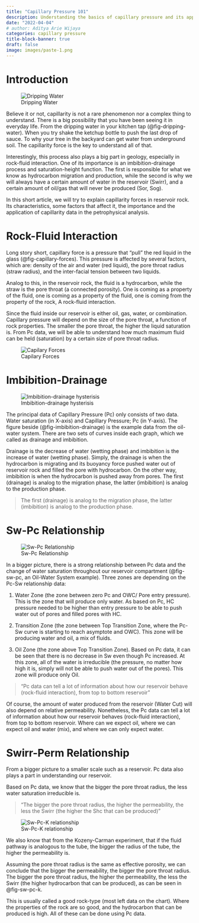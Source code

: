 ```yaml
---
title: "Capillary Pressure 101"
description: Understanding the basics of capillary pressure and its applications.
date: "2022-04-04"
# author: Aditya Arie Wijaya
categories: capillary pressure
title-block-banner: true
draft: false
image: images/paste-1.png
---
```


# Introduction

![Dripping Water](images/paste-1.png){#fig-dripping-water}

Believe it or not, capillarity is not a rare phenomenon nor a complex thing to understand. There is a big possibility that you have been seeing it in everyday life. From the dripping water in your kitchen tap (@fig-dripping-water). When you try shake the ketchup bottle to push the last drop of sauce. To why your tree in the backyard can get water from underground soil. The capillarity force is the key to understand all of that.

Interestingly, this process also plays a big part in geology, especially in rock-fluid interaction. One of its importance is an imbibition-drainage process and saturation-height function. The first is responsible for what we know as hydrocarbon migration and production, while the second is why we will always have a certain amount of water in the reservoir (Swirr), and a certain amount of oil/gas that will never be produced (Sor, Sog).

In this short article, we will try to explain capillarity forces in reservoir rock. Its characteristics, some factors that affect it, the importance and the application of capillarity data in the petrophysical analysis.

# Rock-Fluid Interaction

Long story short, capillary force is a pressure that "pull" the red liquid in the glass (@fig-capillary-forces). This pressure is affected by several factors, which are: density of the air and water (red liquid), the pore throat radius (straw radius), and the inter-facial tension between two liquids.

Analog to this, in the reservoir rock, the fluid is a hydrocarbon, while the straw is the pore throat (a connected porosity). One is coming as a property of the fluid, one is coming as a property of the fluid, one is coming from the property of the rock, A rock-fluid interaction.

Since the fluid inside our reservoir is either oil, gas, water, or combination. Capillary pressure will depend on the size of the pore throat, a function of rock properties. The smaller the pore throat, the higher the liquid saturation is. From Pc data, we will be able to understand how much maximum fluid can be held (saturation) by a certain size of pore throat radius.

![Capilary Forces](images/paste-2.png){#fig-capillary-forces}

# Imbibition-Drainage

![Imbibition-drainage hysterisis](images/paste-3.png){#fig-imbibition-drainage}

The principal data of Capillary Pressure (Pc) only consists of two data. Water saturation (in X-axis) and Capillary Pressure; Pc (in Y-axis). The figure beside (@fig-imbibition-drainage) is the example data from the oil- water system. There are two sets of curves inside each graph, which we called as drainage and imbibition.

Drainage is the decrease of water (wetting phase) and imbibition is the increase of water (wetting phase). Simply, the drainage is when the hydrocarbon is migrating and its buoyancy force pushed water out of reservoir rock and filled the pore with hydrocarbon. On the other way, imbibition is when the hydrocarbon is pushed away from pores. The first (drainage) is analog to the migration phase, the latter (imbibition) is analog to the production phase.

> The first (drainage) is analog to the migration phase, the latter (imbibition) is analog to the production phase.

# Sw-Pc Relationship

![Sw-Pc Relationship](images/paste-4.png){#fig-sw-pc}

In a bigger picture, there is a strong relationship between Pc data and the change of water saturation throughout our reservoir compartment (@fig-sw-pc, an Oil-Water System example). Three zones are depending on the Pc-Sw relationship data:

1.  Water Zone (the zone between zero Pc and OWC/ Pore entry pressure). This is the zone that will produce only water. As based on Pc, HC pressure needed to be higher than entry pressure to be able to push water out of pores and filled pores with HC.

2.  Transition Zone (the zone between Top Transition Zone, where the Pc-Sw curve is starting to reach asymptote and OWC). This zone will be producing water and oil, a mix of fluids.

3.  Oil Zone (the zone above Top Transition Zone). Based on Pc data, it can be seen that there is no decrease in Sw even though Pc increased. At this zone, all of the water is irreducible (the pressure, no matter how high it is, simply will not be able to push water out of the pores). This zone will produce only Oil.

> "Pc data can tell a lot of information about how our reservoir behave (rock-fluid interaction), from top to bottom reservoir"

Of course, the amount of water produced from the reservoir (Water Cut) will also depend on relative permeability. Nonetheless, the Pc data can tell a lot of information about how our reservoir behaves (rock-fluid interaction), from top to bottom reservoir. Where can we expect oil, where we can expect oil and water (mix), and where we can only expect water.

# Swirr-Perm Relationship

From a bigger picture to a smaller scale such as a reservoir. Pc data also plays a part in understanding our reservoir.

Based on Pc data, we know that the bigger the pore throat radius, the less water saturation irreducible is.

> "The bigger the pore throat radius, the higher the permeability, the less the Swirr (the higher the Shc that can be produced)"

![Sw-Pc-K relationship](images/paste-6.png){#fig-sw-pc-k}

We also know that from the Kozeny-Carman experiment, that if the fluid pathway is analogous to the tube, the bigger the radius of the tube, the higher the permeability is.

Assuming the pore throat radius is the same as effective porosity, we can conclude that the bigger the permeability, the bigger the pore throat radius. The bigger the pore throat radius, the higher the permeability, the less the Swirr (the higher hydrocarbon that can be produced), as can be seen in @fig-sw-pc-k.

This is usually called a good rock-type (most left data on the chart). Where the properties of the rock are so good, and the hydrocarbon that can be produced is high. All of these can be done using Pc data.
